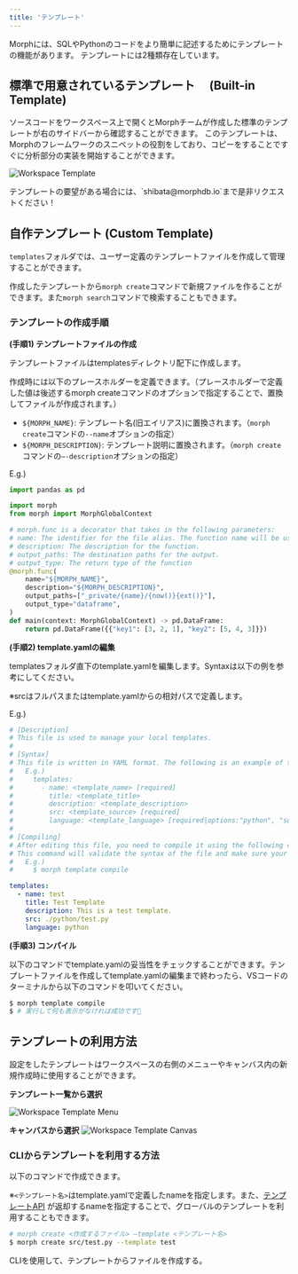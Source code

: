 ```yaml
---
title: 'テンプレート'
---
```


Morphには、SQLやPythonのコードをより簡単に記述するためにテンプレートの機能があります。
テンプレートには2種類存在しています。

## 標準で用意されているテンプレート　 (Built-in Template)

ソースコードをワークスペース上で開くとMorphチームが作成した標準のテンプレートが右のサイドバーから確認することができます。
このテンプレートは、Morphのフレームワークのスニペットの役割をしており、コピーをすることですぐに分析部分の実装を開始することができます。

<img
  src="/assets/images/docs/workspace-template.png"
  alt="Workspace Template"
/>

<Note>
テンプレートの要望がある場合には、`shibata@morphdb.io`まで是非リクエストください！
</Note>

## 自作テンプレート (Custom Template)

`templates`フォルダでは、ユーザー定義のテンプレートファイルを作成して管理することができます。

作成したテンプレートから`morph create`コマンドで新規ファイルを作ることができます。また`morph search`コマンドで検索することもできます。

### テンプレートの作成手順

**(手順1) テンプレートファイルの作成**

テンプレートファイルはtemplatesディレクトリ配下に作成します。

作成時には以下のプレースホルダーを定義できます。（プレースホルダーで定義した値は後述するmorph createコマンドのオプションで指定することで、置換してファイルが作成されます。）

- `${MORPH_NAME}`: テンプレート名(旧エイリアス)に置換されます。（`morph create`コマンドの`--name`オプションの指定）
- `${MORPH_DESCRIPTION}`: テンプレート説明に置換されます。（`morph create`コマンドの`—-description`オプションの指定）

E.g.)

```python
import pandas as pd

import morph
from morph import MorphGlobalContext

# morph.func is a decorator that takes in the following parameters:
# name: The identifier for the file alias. The function name will be used if not provided.
# description: The description for the function.
# output_paths: The destination paths for the output.
# output_type: The return type of the function
@morph.func(
    name="${MORPH_NAME}",
    description="${MORPH_DESCRIPTION}",
    output_paths=["_private/{name}/{now()}{ext()}"],
    output_type="dataframe",
)
def main(context: MorphGlobalContext) -> pd.DataFrame:
    return pd.DataFrame({{"key1": [3, 2, 1], "key2": [5, 4, 3]}})
```

**(手順2) template.yamlの編集**

templatesフォルダ直下のtemplate.yamlを編集します。Syntaxは以下の例を参考にしてください。

※srcはフルパスまたはtemplate.yamlからの相対パスで定義します。

E.g.)

```yaml
# [Description]
# This file is used to manage your local templates.
#
# [Syntax]
# This file is written in YAML format. The following is an example of the syntax.
#   E.g.)
#     templates:
#       - name: <template_name> [required]
#         title: <template_title>
#         description: <template_description>
#         src: <template_source> [required]
#         language: <template_language> [required|options:"python", "sql"]
#
# [Compiling]
# After editing this file, you need to compile it using the following command.
# This command will validate the syntax of the file and make sure your templates are available.
#   E.g.)
#     $ morph template compile

templates:
  - name: test
    title: Test Template
    description: This is a test template.
    src: ./python/test.py
    language: python
```

**(手順3) コンパイル**

以下のコマンドでtemplate.yamlの妥当性をチェックすることができます。テンプレートファイルを作成してtemplate.yamlの編集まで終わったら、VSコードのターミナルから以下のコマンドを叩いてください。

```bash
$ morph template compile
$ # 実行して何も表示がなければ成功です🎉
```

## テンプレートの利用方法

設定をしたテンプレートはワークスペースの右側のメニューやキャンバス内の新規作成時に使用することができます。

**テンプレート一覧から選択**

<img
  src="/assets/images/docs/workspace-template-menu.png"
  alt="Workspace Template Menu"
/>

**キャンバスから選択**
<img
  src="/assets/images/docs/workspace-template-canvas.png"
  alt="Workspace Template Canvas"
/>

### CLIからテンプレートを利用する方法

以下のコマンドで作成できます。

※`<テンプレート名>`はtemplate.yamlで定義したnameを指定します。また、[テンプレートAPI](https://queue-inc.stoplight.io/docs/morph-api-document/fhs6hbxyjjtxu-no-auth-search-template) が返却するnameを指定することで、グローバルのテンプレートを利用することもできます。

```bash
# morph create <作成するファイル> —template <テンプレート名>
$ morph create src/test.py --template test
```

<CardGroup cols={1}>
    <Card title="CLI: morph create" href="/sql-python/ja/cli-commands/create">
        CLIを使用して、テンプレートからファイルを作成する。
    </Card>
</CardGroup>
